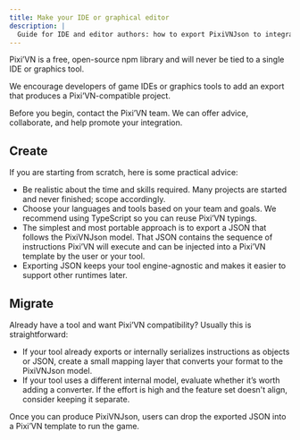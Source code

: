 ```yaml
---
title: Make your IDE or graphical editor
description: |
  Guide for IDE and editor authors: how to export PixiVNJson to integrate tools with Pixi’VN, recommended TypeScript usage, and migration tips.
---
```


Pixi’VN is a free, open-source npm library and will never be tied to a single IDE or graphics tool.

We encourage developers of game IDEs or graphics tools to add an export that produces a Pixi’VN-compatible project.

<Callout type="info">

Before you begin, contact the Pixi’VN team. We can offer advice, collaborate, and help promote your integration.

</Callout>

## Create

If you are starting from scratch, here is some practical advice:

- Be realistic about the time and skills required. Many projects are started and never finished; scope accordingly.
- Choose your languages and tools based on your team and goals. We recommend using TypeScript so you can reuse Pixi’VN typings.
- The simplest and most portable approach is to export a JSON that follows the <DynamicLink href="/json">PixiVNJson</DynamicLink> model. That JSON contains the sequence of instructions Pixi’VN will execute and can be injected into a Pixi’VN template by the user or your tool.
- Exporting JSON keeps your tool engine-agnostic and makes it easier to support other runtimes later.

## Migrate

Already have a tool and want Pixi’VN compatibility? Usually this is straightforward:

- If your tool already exports or internally serializes instructions as objects or JSON, create a small mapping layer that converts your format to the <DynamicLink href="/json">PixiVNJson</DynamicLink> model.
- If your tool uses a different internal model, evaluate whether it’s worth adding a converter. If the effort is high and the feature set doesn't align, consider keeping it separate.

Once you can produce PixiVNJson, users can drop the exported JSON into a Pixi’VN template to run the game.
